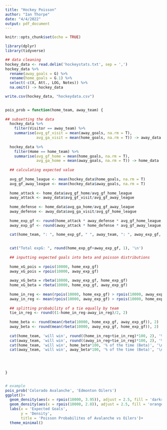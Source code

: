 ```yaml
---
title: "Hockey Poisson"
author: "Ian Thorpe"
date: "4/4/2022"
output: pdf_document
---
```


```r
knitr::opts_chunk$set(echo = TRUE)
```

```r
library(dplyr)
library(tidyverse)
```


```r
## data cleaning
hockey_data <- read.delim('hockeystats.txt', sep = ',')
hockey_data %>%
  rename(away_goals = G) %>%
  rename(home_goals = G.1) %>%
  select(-c(X, Att., LOG, Notes)) %>%
  na.omit() -> hockey_data

write.csv(hockey_data, "hockeydata.csv")
  
```

```r
pois_prob = function(home_team, away_team) {
  
## subsetting the data
  hockey_data %>%
    filter(Visitor == away_team) %>%
    summarise(avg_gf_visit = mean(away_goals, na.rm = T),
              avg_ga_visit = mean(home_goals, na.rm = T)) -> away_data
  
  hockey_data %>%
    filter(Home == home_team) %>%
    summarise(avg_gf_home = mean(home_goals, na.rm = T),
              avg_ga_home = mean(away_goals, na.rm = T)) -> home_data
  
  ## calculating expected value
  
  avg_gf_home_league <- mean(hockey_data$home_goals, na.rm = T)
  avg_gf_away_league <- mean(hockey_data$away_goals, na.rm = T)
  
  home_attack <- home_data$avg_gf_home/avg_gf_home_league
  away_attack <- away_data$avg_gf_visit/avg_gf_away_league
  
  home_defense <- home_data$avg_ga_home/avg_gf_away_league
  away_defense <- away_data$avg_ga_visit/avg_gf_home_league
  
  home_exp_gf <- round(home_attack * away_defense * avg_gf_home_league, 2)
  away_exp_gf <- round(away_attack * home_defense * avg_gf_away_league, 2)
  
  cat(home_team, ": ", home_exp_gf, " ", away_team, ": ", away_exp_gf, '\n')
  

  cat("Total expG: ", round(home_exp_gf+away_exp_gf, 1), '\n')
  
  ## inputting expected goals into beta and poisson distributions
  
  home_xG_pois = rpois(10000, home_exp_gf)
  away_xG_pois = rpois(10000, away_exp_gf)
  
  away_xG_beta = rbeta(10000, away_exp_gf, home_exp_gf)
  home_xG_beta = rbeta(10000, home_exp_gf, away_exp_gf)
  
  home_in_reg <- mean(rpois(10000, home_exp_gf) > rpois(10000, away_exp_gf))
  away_in_reg <- mean(rpois(10000, away_exp_gf) > rpois(10000, home_exp_gf))
  
  ## splitting probability of a tie equally by team 
  tie_in_reg <- round((1-home_in_reg-away_in_reg)/2, 2)
  
  home_beta <- round(mean(rbeta(10000, home_exp_gf, away_exp_gf)), 2)
  away_beta <- round(mean(rbeta(10000, away_exp_gf, home_exp_gf)), 2)
  
  cat(home_team, 'will win', round((home_in_reg+tie_in_reg)*100, 2), '% of the time', '(Poisson)', '\n')
  cat(away_team, 'will win', round((away_in_reg+tie_in_reg)*100, 2), '% of the time (Poisson)', '\n')
  cat(home_team, 'will win', home_beta*100, '% of the time (Beta)', '\n')
  cat(away_team, 'will win', away_beta*100, '% of the time (Beta)', '\n')
  
  

  
}



```

```r
# example
pois_prob('Colorado Avalanche', 'Edmonton Oilers')
ggplot()+
  geom_density(aes(x = rpois(10000, 3.95)), adjust = 2.5, fill = 'darkred', alpha = 0.5)+
  geom_density(aes(x = rpois(10000, 2.8)), adjust = 2.5, fill = 'orange', alpha = 0.5) +
  labs(x = 'Expected Goals',
       y = 'Density',
       title = 'Poisson Probabilites of Avalanche vs Oilers')+
  theme_minimal()

```

